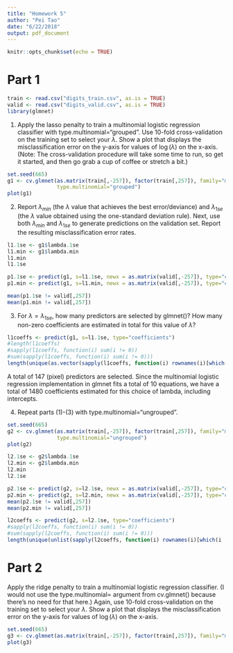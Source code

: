 ```yaml
---
title: "Homework 5"
author: "Pei Tao"
date: "6/22/2018"
output: pdf_document
---
```


```r
knitr::opts_chunk$set(echo = TRUE)
```

# Part 1

```r
train <- read.csv("digits_train.csv", as.is = TRUE)
valid <- read.csv("digits_valid.csv", as.is = TRUE)
library(glmnet)
```

1. Apply the lasso penalty to train a multinomial logistic regression classifier with type.multinomial="grouped". Use 10-fold cross-validation on the training set to select your $\lambda$. Show a plot that displays the
misclassification error on the y-axis for values of $\log(\lambda)$ on the x-axis. (Note: The cross-validation
procedure will take some time to run, so get it started, and then go grab a cup of coffee or stretch a bit.)

```r
set.seed(665)
g1 <- cv.glmnet(as.matrix(train[,-257]), factor(train[,257]), family="multinomial", alpha=1, type.measure="class", 
                type.multinomial="grouped")
plot(g1)
```

2. Report $\lambda_{min}$ (the $\lambda$ value that achieves the best error/deviance) and $\lambda_{1se}$ (the $\lambda$ value obtained using the one-standard deviation rule). Next, use both $\lambda_{min}$ and $\lambda_{1se}$ to generate predictions on the validation set. Report the resulting misclassification error rates.

```r
l1.1se <- g1$lambda.1se
l1.min <- g1$lambda.min
l1.min
l1.1se
```

```r
p1.1se <- predict(g1, s=l1.1se, newx = as.matrix(valid[,-257]), type="class")
p1.min <- predict(g1, s=l1.min, newx = as.matrix(valid[,-257]), type="class")

mean(p1.1se != valid[,257])
mean(p1.min != valid[,257])
```

3. For $\lambda = \lambda_{1se}$, how many predictors are selected by glmnet()? How many non-zero coefficients are estimated in total for this value of $\lambda$?

```r
l1coeffs <- predict(g1, s=l1.1se, type="coefficients")
#length(l1coeffs)
#sapply(l1coeffs, function(i) sum(i != 0))
#sum(sapply(l1coeffs, function(i) sum(i != 0)))
length(unique(as.vector(sapply(l1coeffs, function(i) rownames(i)[which(i != 0)]))))-1
```

A total of 147 (pixel) predictors are selected. Since the multinomial logistic regression implementation in glmnet fits a total of 10 equations, we have a total of 1480 coefficients estimated for this choice of lambda, including intercepts.

4. Repeat parts (1)-(3) with type.multinomial="ungrouped".

```r
set.seed(665)
g2 <- cv.glmnet(as.matrix(train[,-257]), factor(train[,257]), family="multinomial", alpha=1, type.measure="class", 
                type.multinomial="ungrouped")
plot(g2)
```

```r
l2.1se <- g2$lambda.1se
l2.min <- g2$lambda.min
l2.min
l2.1se

p2.1se <- predict(g2, s=l2.1se, newx = as.matrix(valid[,-257]), type="class")
p2.min <- predict(g2, s=l2.min, newx = as.matrix(valid[,-257]), type="class")
mean(p2.1se != valid[,257])
mean(p2.min != valid[,257])

l2coeffs <- predict(g2, s=l2.1se, type="coefficients")
#sapply(l2coeffs, function(i) sum(i != 0))
#sum(sapply(l2coeffs, function(i) sum(i != 0)))
length(unique(unlist(sapply(l2coeffs, function(i) rownames(i)[which(i != 0)]))))-1
```


# Part 2

Apply the ridge penalty to train a multinomial logistic regression classifier. (I would not use the
type.multinomial= argument from cv.glmnet() because there’s no need for that here.) Again, use
10-fold cross-validation on the training set to select your $\lambda$. Show a plot that displays the misclassification
error on the y-axis for values of $\log(\lambda)$ on the x-axis.

```r
set.seed(665)
g3 <- cv.glmnet(as.matrix(train[,-257]), factor(train[,257]), family="multinomial", alpha=0, type.measure="class")
plot(g3)
```












